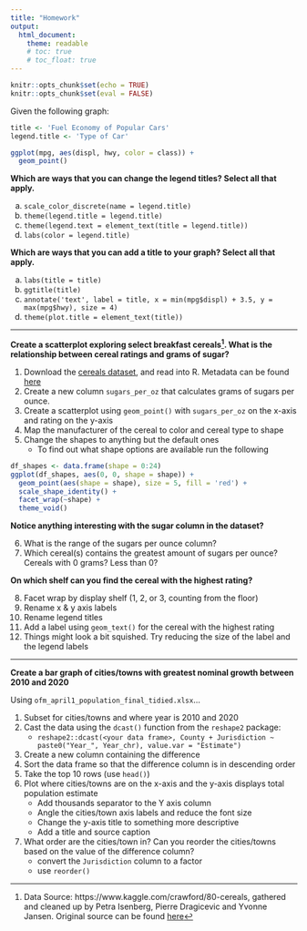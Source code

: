 ```yaml
---
title: "Homework"
output: 
  html_document:
    theme: readable
    # toc: true
    # toc_float: true
---
```


```r
knitr::opts_chunk$set(echo = TRUE)
knitr::opts_chunk$set(eval = FALSE)
```
Given the following graph:

```r
title <- 'Fuel Economy of Popular Cars'
legend.title <- 'Type of Car'

ggplot(mpg, aes(displ, hwy, color = class)) + 
  geom_point()
```

**Which are ways that you can change the legend titles? Select all that apply.**

  a. `scale_color_discrete(name = legend.title)`
  b. `theme(legend.title = legend.title)`
  c. `theme(legend.text = element_text(title = legend.title))`
  d. `labs(color = legend.title)`

**Which are ways that you can add a title to your graph? Select all that apply.**

  a. `labs(title = title)`
  b. `ggtitle(title)`
  c. `annotate('text', label = title, x = min(mpg$displ) + 3.5, y = max(mpg$hwy), size = 4)`
  d. `theme(plot.title = element_text(title))`

***

**Create a scatterplot exploring select breakfast cereals[^1]. What is the relationship between cereal ratings and grams of sugar?**  

[^1]: Data Source: https://www.kaggle.com/crawford/80-cereals, gathered and cleaned up by Petra Isenberg, Pierre Dragicevic and Yvonne Jansen. Original source can be found [here](https://perso.telecom-paristech.fr/eagan/class/igr204/datasets)  


  1. Download the [cereals dataset](https://github.com/psrc/intro-ggplot2/raw/main/data/cereal.xlsx), and read into R. Metadata can be found [here](https://www.kaggle.com/crawford/80-cereals)
  2. Create a new column `sugars_per_oz` that calculates grams of sugars per ounce. 
  3. Create a scatterplot using `geom_point()` with `sugars_per_oz` on the x-axis and rating on the y-axis
  4. Map the manufacturer of the cereal to color and cereal type to shape 
  5. Change the shapes to anything but the default ones
      - To find out what shape options are available run the following
      
```r
df_shapes <- data.frame(shape = 0:24)
ggplot(df_shapes, aes(0, 0, shape = shape)) +
  geom_point(aes(shape = shape), size = 5, fill = 'red') +
  scale_shape_identity() +
  facet_wrap(~shape) +
  theme_void()
```

**Notice anything interesting with the sugar column in the dataset?**  

  6. What is the range of the sugars per ounce column?
  7. Which cereal(s) contains the greatest amount of sugars per ounce? Cereals with 0 grams? Less than 0?
  
**On which shelf can you find the cereal with the highest rating?**  

  8. Facet wrap by display shelf (1, 2, or 3, counting from the floor)
  9. Rename x & y axis labels
  10. Rename legend titles
  11. Add a label using `geom_text()` for the cereal with the highest rating
  12. Things might look a bit squished. Try reducing the size of the label and the legend labels

***

**Create a bar graph of cities/towns with greatest nominal growth between 2010 and 2020**  

Using `ofm_april1_population_final_tidied.xlsx`...

  1. Subset for cities/towns and where year is 2010 and 2020
  2. Cast the data using the `dcast()` function from the `reshape2` package: 
      - `reshape2::dcast(<your data frame>, County + Jurisdiction ~ paste0("Year_", Year_chr), value.var = "Estimate")`
  3. Create a new column containing the difference
  4. Sort the data frame so that the difference column is in descending order
  5. Take the top 10 rows (use `head()`)
  6. Plot where cities/towns are on the x-axis and the y-axis displays total population estimate
      - Add thousands separator to the Y axis column
      - Angle the cities/town axis labels and reduce the font size
      - Change the y-axis title to something more descriptive
      - Add a title and source caption
  7. What order are the cities/town in? Can you reorder the cities/towns based on the value of the difference column?
      - convert the `Jurisdiction` column to a factor
      - use `reorder()`


